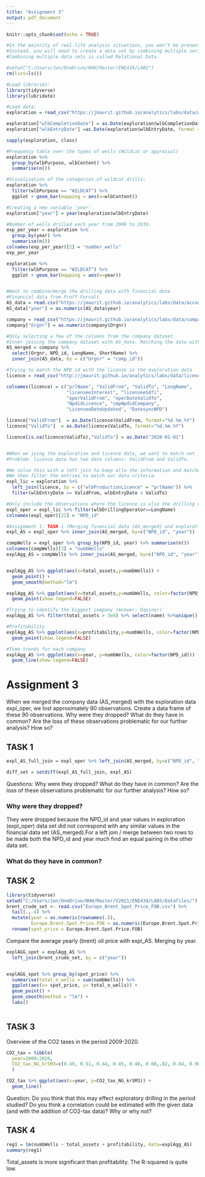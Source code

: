 ---
title: "Assignment 3"
output: pdf_document
---

```{r setup, include=FALSE}
knitr::opts_chunk$set(echo = TRUE)
```


```{r, include = FALSE}
#In the majority of real-life analysis situations, you won’t be presented with a complete data set.
#Instead, you will need to create a data set by combining multiple series and sets from different sources. 
#Combining multiple data sets is called Relational Data.

#setwd("C:/Users/Jon/OneDrive/NHH/Master/ENE434/LABS")
rm(list=ls())

#Load libraries:
library(tidyverse)
library(lubridate)

#Load data: 
exploration = read_csv("https://jmaurit.github.io/analytics/labs/data/wellbore_exploration_last_10_years.csv")

exploration["wlbCompletionDate"] = as.Date(exploration$wlbCompletionDate, format = "%d.%m.%Y")
exploration["wlbEntryDate"] =as.Date(exploration$wlbEntryDate, format = "%d.%m.%Y")

sapply(exploration, class)

#Frequency table over the types of wells (Wildcat or appraisal)
exploration %>% 
  group_by(wlbPurpose, wlbContent) %>% 
  summarise(n())

#Visualization of the categories of wildcat drills:
exploration %>% 
  filter(wlbPurpose == "WILDCAT") %>% 
  ggplot + geom_bar(mapping = aes(x=wlbContent))

#Creating a new variable 'year'
exploration["year"] = year(exploration$wlbEntryDate)

#Number of wells drilled each year from 2009 to 2019.
exp_per_year = exploration %>% 
  group_by(year) %>% 
  summarise(n())
colnames(exp_per_year)[2] = "number_wells"
exp_per_year

exploration %>% 
  filter(wlbPurpose == "WILDCAT") %>% 
  ggplot + geom_bar(mapping = aes(x=year))


#Want to combine/merge the drilling data with financial data
#Financial data from Proff Forvalt
AS_data = read.csv("https://jmaurit.github.io/analytics/labs/data/accounting_cleanData.csv", stringsAsFactors=FALSE)
AS_data["year"] = as.numeric(AS_data$year)

company = read_csv("https://jmaurit.github.io/analytics/labs/data/company.csv")
company["Orgnr"] = as.numeric(company$Orgnr)

#Only selecting a few of the columns from the company dataset. 
#Inner joining the company dataset with AS_data. Matching the data with the common columns Orgnr and comp_id
AS_merged = company %>% 
  select(Orgnr, NPD_id, LongName, ShortName) %>% 
  inner_join(AS_data, by = c("Orgnr" = "comp_id"))

#Trying to match the NPD_id with the license in the exploration data
licence = read_csv("http://jmaurit.github.io/analytics/labs/data/licence.csv")

colnames(licence) = c("prlName", "ValidFrom", "ValidTo", "LongName",      
                      "licenseeInterest", "licenseeSdfi",         
                      "operValidFrom", "operDateValidTo",      
                      "NpdidLicence", "cmpNpdidCompany",         
                      "LicenseeDateUpdated", "DatesyncNPD")

licence["ValidFrom"]  = as.Date(licence$ValidFrom, format="%d.%m.%Y")
licence["ValidTo"]  = as.Date(licence$ValidTo, format="%d.%m.%Y")

licence[is.na(licence$ValidTo),"ValidTo"] = as.Date("2020-01-01")


#When we joing the exploration and licence data, we want to match not just on company_id, but also on date. 
#Problem: licence data has two date columns: ValidFrom and ValidTo.

#We solve this with a left join to keep alle the information and matches the exploration data with the license data. 
#We then filter the entries to match our data criteria. 
expl_lic = exploration %>% 
  left_join(licence, by = c("wlbProductionLicence" = "prlName")) %>%
  filter(wlbEntryDate >= ValidFrom, wlbEntryDate < ValidTo)

#Only include the observations where the licence is also the drilling operator. (Imperfect solution)
expl_oper = expl_lic %>% filter(wlbDrillingOperator==LongName)
colnames(expl_oper)[22] = "NPD_id"

#Assignment 1: TASK 1 (Merging financial data (AS_merged) and exploration data (expl_oper))
expl_AS = expl_oper %>% inner_join(AS_merged, by=c("NPD_id", "year"))

compWells = expl_oper %>% group_by(NPD_id, year) %>% summarise(n())
colnames(compWells)[3] = "numbWells"
explAgg_AS = compWells %>% inner_join(AS_merged, by=c("NPD_id", "year"))


explAgg_AS %>% ggplot(aes(x=total_assets,y=numbWells)) +
  geom_point() +
  geom_smooth(method="lm")

explAgg_AS %>% ggplot(aes(x=total_assets,y=numbWells, color=factor(NPD_id))) +
  geom_point(show.legend=FALSE)

#Trying to identify the biggest company (Answer: Equinor)
explAgg_AS %>% filter(total_assets > 3e8) %>% select(name) %>%unique()

#Profitability
explAgg_AS %>% ggplot(aes(x=profitability,y=numbWells, color=factor(NPD_id))) +
  geom_point(show.legend=FALSE)

#Time trends for each company 
explAgg_AS %>% ggplot(aes(x=year, y=numbWells, color=factor(NPD_id))) +
  geom_line(show.legend=FALSE) 
```



# Assignment 3

When we merged the company data (AS_merged) with the exploration data expl_oper, we lost approximately 90 observations. Create a data frame of these 90 observations. Why were they dropped? What do they have in common? Are the loss of these observations problematic for our further analysis? How so?


## TASK 1
```{r}
expl_AS_full_join = expl_oper %>% left_join(AS_merged, by=c("NPD_id", "year"))

diff_set = setdiff(expl_AS_full_join, expl_AS)
```

Questions: Why were they dropped? What do they have in common? Are the loss of these observations problematic for our further analysis? How so?

### Why were they dropped? 

They were dropped because the NPD_id and year values in exploration (expl_oper) data set did not correspond with any similar values in the financial data set (AS_merged).For a left join / merge between two rows to be made both the NPD_id and year much find an equal pairing in the other data set.

### What do they have in common?







## TASK 2


```{r}
library(tidyverse)
setwd("C:/Users/Jon/OneDrive/NHH/Master/V2021/ENE434/LABS/Datafiles/")
brent_crude_set <- read.csv("Europe_Brent_Spot_Price_FOB.csv") %>% 
  tail(.,-4) %>% 
  mutate(year = as.numeric(rownames(.)),
         Europe.Brent.Spot.Price.FOB = as.numeric(Europe.Brent.Spot.Price.FOB)) %>% 
  rename(spot_price = Europe.Brent.Spot.Price.FOB)
```

Compare the average yearly (brent) oil price with expl_AS. Merging by year.

```{r}
explAGG_spot = explAgg_AS %>% 
  left_join(brent_crude_set, by = c("year"))


explAGG_spot %>% group_by(spot_price) %>%
  summarise(total_n_wells = sum(numbWells)) %>%
  ggplot(aes(x= spot_price, y= total_n_wells)) +
  geom_point() +
  geom_smooth(method = "lm") +
  labs()



```

## TASK 3


Overview of the CO2 taxes in the period 2009-2020. 
```{r}
CO2_tax = tibble(
  year=2009:2020,
  CO2_tax_NG_krSM3=c(0.49, 0.51, 0.44, 0.45, 0.46, 0.66,.82, 0.84, 0.90, 1, 1, 1.08)
  )

CO2_tax %>% ggplot(aes(x=year, y=CO2_tax_NG_krSM3)) + 
  geom_line()
```

Question: Do you think that this may effect exploratory drilling in the period studied? Do you think a correlation could be estimated with the given data (and with the addition of CO2-tax data)? Why or why not?


## TASK 4

```{r}
reg1 = lm(numbWells ~ total_assets + profitability, data=explAgg_AS)
summary(reg1)
```
Total_assets is more significant than profitability. The R-squared is quite low. 


